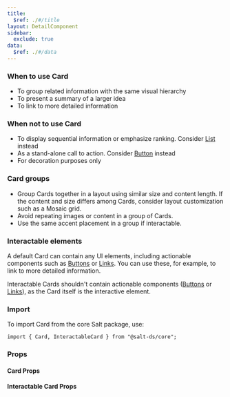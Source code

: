 ```yaml
---
title:
  $ref: ./#/title
layout: DetailComponent
sidebar:
  exclude: true
data:
  $ref: ./#/data
---
```


### When to use Card

- To group related information with the same visual hierarchy
- To present a summary of a larger idea
- To link to more detailed information

### When not to use Card

- To display sequential information or emphasize ranking. Consider [List](../list) instead
- As a stand-alone call to action. Consider [Button](../button) instead
- For decoration purposes only

### Card groups

- Group Cards together in a layout using similar size and content length. If the content and size differs among Cards, consider layout customization such as a Mosaic grid.
- Avoid repeating images or content in a group of Cards.
- Use the same accent placement in a group if interactable.

### Interactable elements

A default Card can contain any UI elements, including actionable components such as [Buttons](../button) or [Links](../link). You can use these, for example, to link to more detailed information.

Interactable Cards shouldn't contain actionable components ([Buttons](../button) or [Links](../link)), as the Card itself is the interactive element.

### Import

To import Card from the core Salt package, use:

```
import { Card, InteractableCard } from "@salt-ds/core";
```

### Props

#### Card Props

<PropsTable packageName="core" componentName="Card" />

#### Interactable Card Props

<PropsTable packageName="core" componentName="InteractableCard" />

